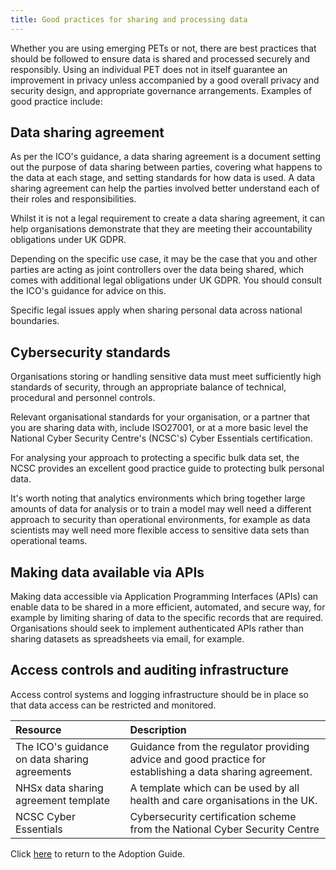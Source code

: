 ```yaml
---
title: Good practices for sharing and processing data
---
```



Whether you are using emerging PETs or not, there are best practices that should be followed to ensure data is shared and processed securely and responsibly. Using an individual PET does not in itself guarantee an improvement in privacy unless accompanied by a good overall privacy and security design, and appropriate governance arrangements. Examples of good practice include:

## Data sharing agreement

As per <OutboundLink href="https://ico.org.uk/for-organisations/data-sharing-a-code-of-practice/data-sharing-agreements/">the ICO's guidance</OutboundLink>, a data sharing agreement is a document setting out the purpose of data sharing between parties, covering what happens to the data at each stage, and setting standards for how data is used. A data sharing agreement can help the parties involved better understand each of their roles and responsibilities.

Whilst it is not a legal requirement to create a data sharing agreement, it can help organisations demonstrate that they are meeting their accountability obligations under UK GDPR.

Depending on the specific use case, it may be the case that you and other parties are acting as joint controllers over the data being shared, which comes with additional legal obligations under UK GDPR. You should consult the <OutboundLink href="https://ico.org.uk/for-organisations/guide-to-data-protection/guide-to-the-general-data-protection-regulation-gdpr/controllers-and-processors/what-does-it-mean-if-you-are-joint-controllers/">ICO's guidance</OutboundLink> for advice on this.

Specific legal issues apply when sharing personal data across national boundaries.

## Cybersecurity standards

Organisations storing or handling sensitive data must meet sufficiently high standards of security, through an appropriate balance of technical, procedural and personnel controls.

Relevant organisational standards for your organisation, or a partner that you are sharing data with, include ISO27001, or at a more basic level the National Cyber Security Centre's (NCSC's) <OutboundLink href="https://www.ncsc.gov.uk/cyberessentials/overview">Cyber Essentials certification</OutboundLink>.

For analysing your approach to protecting a specific bulk data set, the NCSC provides an excellent <OutboundLink href="https://www.ncsc.gov.uk/collection/protecting-bulk-personal-data">good practice guide to protecting bulk personal data</OutboundLink>.

It's worth noting that analytics environments which bring together large amounts of data for analysis or to train a model may well need a different approach to security than operational environments, for example as data scientists may well need more flexible access to sensitive data sets than operational teams.

## Making data available via APIs

Making data accessible via Application Programming Interfaces (APIs) can enable data to be shared in a more efficient, automated, and secure way, for example by limiting sharing of data to the specific records that are required. Organisations should seek to implement authenticated APIs rather than sharing datasets as spreadsheets via email, for example.

## Access controls and auditing infrastructure

Access control systems and logging infrastructure should be in place so that data access can be restricted and monitored.

<Collapse label="Resources">

| Resource                                                                                                                                                                        | Description                                                                                               |
| :------------------------------------------------------------------------------------------------------------------------------------------------------------------------------ | :-------------------------------------------------------------------------------------------------------- |
| <OutboundLink href="https://ico.org.uk/for-organisations/data-sharing-a-code-of-practice/data-sharing-agreements/">The ICO's guidance on data sharing agreements</OutboundLink> | Guidance from the regulator providing advice and good practice for establishing a data sharing agreement. |
| <OutboundLink href="https://www.nhsx.nhs.uk/information-governance/guidance/data-sharing-agreement-template/">NHSx data sharing agreement template</OutboundLink>               | A template which can be used by all health and care organisations in the UK.                              |
| <OutboundLink href="https://www.ncsc.gov.uk/cyberessentials/overview">NCSC Cyber Essentials</OutboundLink>                                                                      | Cybersecurity certification scheme from the National Cyber Security Centre                                |

</Collapse>

Click [here](/adoption-guide) to return to the Adoption Guide.
